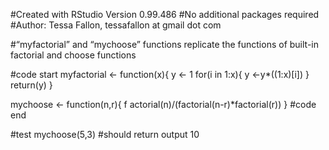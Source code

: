 #Created with RStudio Version 0.99.486
#No additional packages required
#Author: Tessa Fallon, tessafallon at gmail dot com


#"myfactorial" and "mychoose" functions replicate the functions of built-in factorial and choose functions

#code start
myfactorial <- function(x){
y <- 1
for(i in 1:x){
y <-y*((1:x)[i])
}
return(y)
}

mychoose <- function(n,r){     f
actorial(n)/(factorial(n-r)*factorial(r))
}
#code end

#test
mychoose(5,3)
#should return output 10